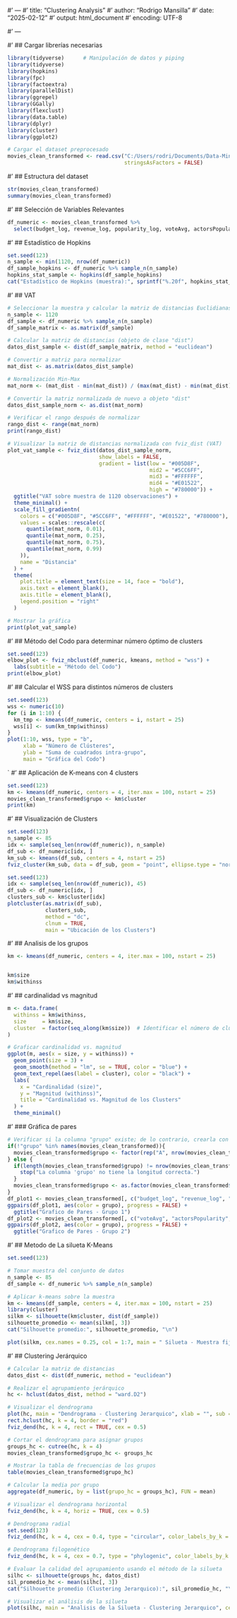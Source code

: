 #' ---
#' title: "Clustering Analysis"
#' author: "Rodrigo Mansilla"
#' date: "2025-02-12"
#' output: html_document
#' encoding: UTF-8

#' ---

#' ## Cargar librerías necesarias
```r
library(tidyverse)      # Manipulación de datos y piping
library(tidyverse)
library(hopkins)
library(fpc)
library(factoextra)
library(parallelDist)
library(ggrepel)
library(GGally)
library(flexclust)
library(data.table)
library(dplyr)
library(cluster)
library(ggplot2)

# Cargar el dataset preprocesado
movies_clean_transformed <- read.csv("C:/Users/rodri/Documents/Data-Mining/Proyecto 1/data/movies_clean_transformed.csv", 
                                     stringsAsFactors = FALSE)
``` 

#' ## Estructura del dataset
```r
str(movies_clean_transformed)
summary(movies_clean_transformed)
```

#' ## Selección de Variables Relevantes
```r
df_numeric <- movies_clean_transformed %>% 
  select(budget_log, revenue_log, popularity_log, voteAvg, actorsPopularity, runtime, releaseYear)
```

#' ## Estadístico de Hopkins
```r
set.seed(123)
n_sample <- min(1120, nrow(df_numeric))
df_sample_hopkins <- df_numeric %>% sample_n(n_sample)
hopkins_stat_sample <- hopkins(df_sample_hopkins)
cat("Estadístico de Hopkins (muestra):", sprintf("%.20f", hopkins_stat_sample), "\n")
```


#' ## VAT


```r
# Seleccionar la muestra y calcular la matriz de distancias Euclidianas
n_sample <- 1120  
df_sample <- df_numeric %>% sample_n(n_sample)
df_sample_matrix <- as.matrix(df_sample)

# Calcular la matriz de distancias (objeto de clase "dist")
datos_dist_sample <- dist(df_sample_matrix, method = "euclidean")

# Convertir a matriz para normalizar
mat_dist <- as.matrix(datos_dist_sample)

# Normalización Min-Max
mat_norm <- (mat_dist - min(mat_dist)) / (max(mat_dist) - min(mat_dist))

# Convertir la matriz normalizada de nuevo a objeto "dist"
datos_dist_sample_norm <- as.dist(mat_norm)

# Verificar el rango después de normalizar
rango_dist <- range(mat_norm)
print(rango_dist)

# Visualizar la matriz de distancias normalizada con fviz_dist (VAT)
plot_vat_sample <- fviz_dist(datos_dist_sample_norm, 
                             show_labels = FALSE,
                             gradient = list(low = "#005D8F",    
                                             mid2 = "#5CC6FF",    
                                             mid3 = "#FFFFFF",     
                                             mid4 = "#E01522",    
                                             high = "#780000")) +  
  ggtitle("VAT sobre muestra de 1120 observaciones") +
  theme_minimal() +
  scale_fill_gradientn(
    colors = c("#005D8F", "#5CC6FF", "#FFFFFF", "#E01522", "#780000"),
    values = scales::rescale(c(
      quantile(mat_norm, 0.01),  
      quantile(mat_norm, 0.25),  
      quantile(mat_norm, 0.75),  
      quantile(mat_norm, 0.99)   
    )),
    name = "Distancia"
  ) +
  theme(
    plot.title = element_text(size = 14, face = "bold"),
    axis.text = element_blank(),
    axis.title = element_blank(),
    legend.position = "right"
  )

# Mostrar la gráfica
print(plot_vat_sample)


```



#' ## Método del Codo para determinar número óptimo de clusters
```r
set.seed(123)
elbow_plot <- fviz_nbclust(df_numeric, kmeans, method = "wss") +
  labs(subtitle = "Método del Codo")
print(elbow_plot)
```
#' ## Calcular el WSS para distintos números de clusters
```r
set.seed(123)
wss <- numeric(10)
for (i in 1:10) {
  km_tmp <- kmeans(df_numeric, centers = i, nstart = 25)
  wss[i] <- sum(km_tmp$withinss)
}
plot(1:10, wss, type = "b", 
     xlab = "Número de Clústeres", 
     ylab = "Suma de cuadrados intra-grupo",
     main = "Gráfica del Codo")
```
`
#' ## Aplicación de K-means con 4 clusters
```r
set.seed(123)
km <- kmeans(df_numeric, centers = 4, iter.max = 100, nstart = 25)
movies_clean_transformed$grupo <- km$cluster
print(km)
```
#' ## Visualización de Clusters
```r
set.seed(123)
n_sample <- 85
idx <- sample(seq_len(nrow(df_numeric)), n_sample)
df_sub <- df_numeric[idx, ]
km_sub <- kmeans(df_sub, centers = 4, nstart = 25)
fviz_cluster(km_sub, data = df_sub, geom = "point", ellipse.type = "norm", main = "Visualización de Clusters")
```

```r
set.seed(123)
idx <- sample(seq_len(nrow(df_numeric)), 45)
df_sub <- df_numeric[idx, ]
clusters_sub <- km$cluster[idx]
plotcluster(as.matrix(df_sub), 
            clusters_sub, 
            method = "dc", 
            clnum = TRUE, 
            main = "Ubicación de los Clusters")
```
#' ## Analisis de los grupos

```r
km <- kmeans(df_numeric, centers = 4, iter.max = 100, nstart = 25)


km$size
km$withinss
```

#' ## cardinalidad vs magnitud
```r

m <- data.frame(
  withinss = km$withinss,
  size     = km$size,
  cluster  = factor(seq_along(km$size))  # Identificar el número de cluster
)

# Graficar cardinalidad vs. magnitud
ggplot(m, aes(x = size, y = withinss)) +
  geom_point(size = 3) +
  geom_smooth(method = "lm", se = TRUE, color = "blue") +
  geom_text_repel(aes(label = cluster), color = "black") +
  labs(
    x = "Cardinalidad (size)",
    y = "Magnitud (withinss)",
    title = "Cardinalidad vs. Magnitud de los Clusters"
  ) +
  theme_minimal()

```

#' ### Gráfica de pares

```r

# Verificar si la columna "grupo" existe; de lo contrario, crearla con un valor predeterminado
if(!"grupo" %in% names(movies_clean_transformed)){
  movies_clean_transformed$grupo <- factor(rep("A", nrow(movies_clean_transformed)))
} else {
  if(length(movies_clean_transformed$grupo) != nrow(movies_clean_transformed)){
    stop("La columna 'grupo' no tiene la longitud correcta.")
  }
  movies_clean_transformed$grupo <- as.factor(movies_clean_transformed$grupo)
}
df_plot1 <- movies_clean_transformed[, c("budget_log", "revenue_log", "popularity_log", "grupo")]
ggpairs(df_plot1, aes(color = grupo), progress = FALSE) +
  ggtitle("Grafico de Pares - Grupo 1")
df_plot2 <- movies_clean_transformed[, c("voteAvg", "actorsPopularity", "runtime", "grupo")]
ggpairs(df_plot2, aes(color = grupo), progress = FALSE) +
  ggtitle("Grafico de Pares - Grupo 2")
```
#' ## Metodo de La silueta K-Means
```r
set.seed(123)

# Tomar muestra del conjunto de datos
n_sample <- 85
df_sample <- df_numeric %>% sample_n(n_sample)

# Aplicar k-means sobre la muestra
km <- kmeans(df_sample, centers = 4, iter.max = 100, nstart = 25)
library(cluster)
silkm <- silhouette(km$cluster, dist(df_sample))
silhouette_promedio <- mean(silkm[, 3])
cat("Silhouette promedio:", silhouette_promedio, "\n")

plot(silkm, cex.names = 0.25, col = 1:7, main = " Silueta - Muestra fija")
```


#' ## Clustering Jerárquico
```r
# Calcular la matriz de distancias
datos_dist <- dist(df_numeric, method = "euclidean")

# Realizar el agrupamiento jerárquico
hc <- hclust(datos_dist, method = "ward.D2")

# Visualizar el dendrograma
plot(hc, main = "Dendrograma - Clustering Jerarquico", xlab = "", sub = "", cex = 0.6)
rect.hclust(hc, k = 4, border = "red")
fviz_dend(hc, k = 4, rect = TRUE, cex = 0.5)

# Cortar el dendrograma para asignar grupos
groups_hc <- cutree(hc, k = 4)
movies_clean_transformed$grupo_hc <- groups_hc

# Mostrar la tabla de frecuencias de los grupos
table(movies_clean_transformed$grupo_hc)

# Calcular la media por grupo
aggregate(df_numeric, by = list(grupo_hc = groups_hc), FUN = mean)

# Visualizar el dendrograma horizontal
fviz_dend(hc, k = 4, horiz = TRUE, cex = 0.5)

# Dendrograma radial
set.seed(123)
fviz_dend(hc, k = 4, cex = 0.4, type = "circular", color_labels_by_k = TRUE)

# Dendrograma filogenético
fviz_dend(hc, k = 4, cex = 0.7, type = "phylogenic", color_labels_by_k = TRUE, repel = TRUE)

# Evaluar la calidad del agrupamiento usando el método de la silueta
silhc <- silhouette(groups_hc, datos_dist)
sil_promedio_hc <- mean(silhc[, 3])
cat("Silhouette promedio (Clustering Jerarquico):", sil_promedio_hc, "\n")

# Visualizar el análisis de la silueta
plot(silhc, main = "Analisis de la Silueta - Clustering Jerarquico", cex.names = 0.8, col = 1:3)
```







